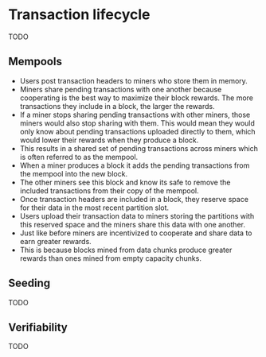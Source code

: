 # Transaction lifecycle

TODO

## Mempools

- Users post transaction headers to miners who store them in memory.
- Miners share pending transactions with one another because cooperating is the best way to maximize their block rewards. The more transactions they include in a block, the larger the rewards.
- If a miner stops sharing pending transactions with other miners, those miners would also stop sharing with them. This would mean they would only know about pending transactions uploaded directly to them, which would lower their rewards when they produce a block.
- This results in a shared set of pending transactions across miners which is often referred to as the mempool.
- When a miner produces a block it adds the pending transactions from the mempool into the new block.
- The other miners see this block and know its safe to remove the included transactions from their copy of the mempool.
- Once transaction headers are included in a block, they reserve space for their data in the most recent partition slot.
- Users upload their transaction data to miners storing the partitions with this reserved space and the miners share this data with one another.
- Just like before miners are incentivized to cooperate and share data to earn greater rewards.
- This is because blocks mined from data chunks produce greater rewards than ones mined from empty capacity chunks.

## Seeding

TODO

## Verifiability

TODO
